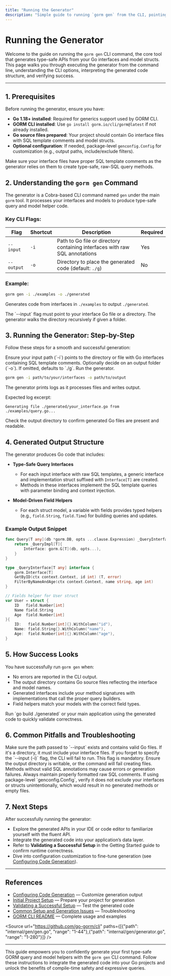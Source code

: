 ```yaml
---
title: "Running the Generator"
description: "Simple guide to running `gorm gen` from the CLI, pointing at your models and interfaces to generate type-safe APIs. Walk through CLI options, expected output structure, and what success looks like."
---
```


# Running the Generator

Welcome to the guide on running the `gorm gen` CLI command, the core tool that generates type-safe APIs from your Go interfaces and model structs. This page walks you through executing the generator from the command line, understanding the CLI options, interpreting the generated code structure, and verifying success.

---

## 1. Prerequisites

Before running the generator, ensure you have:

- **Go 1.18+ installed**: Required for generics support used by GORM CLI.
- **GORM CLI installed**: Use `go install gorm.io/cli/gorm@latest` if not already installed.
- **Go source files prepared**: Your project should contain Go interface files with SQL template comments and model structs.
- **Optional configuration**: If needed, package-level `genconfig.Config` for customization (e.g., output paths, include/exclude filters).

<Tip>
Make sure your interface files have proper SQL template comments as the generator relies on them to create type-safe, raw-SQL query methods.
</Tip>

## 2. Understanding the `gorm gen` Command

The generator is a Cobra-based CLI command named `gen` under the main `gorm` tool. It processes your interfaces and models to produce type-safe query and model helper code.

### Key CLI Flags:

| Flag       | Shortcut | Description                                    | Required |
|------------|----------|------------------------------------------------|----------|
| `--input`  | `-i`     | Path to Go file or directory containing interfaces with raw SQL annotations | Yes      |
| `--output` | `-o`     | Directory to place the generated code (default: `./g`) | No       |

### Example:

```bash
gorm gen -i ./examples -o ./generated
```
Generates code from interfaces in `./examples` to output `./generated`.

<Note>
The `--input` flag must point to your interface Go file or a directory. The generator walks the directory recursively if given a folder.
</Note>

## 3. Running the Generator: Step-by-Step

Follow these steps for a smooth and successful generation:

<Steps>
<Step title="Step 1: Prepare Your Input">
Ensure your input path (`-i`) points to the directory or file with Go interfaces containing SQL template comments.
</Step>
<Step title="Step 2: Choose Output Directory">
Optionally decide on an output folder (`-o`). If omitted, defaults to `./g`.
</Step>
<Step title="Step 3: Execute the Command">
Run the generator.

```bash
gorm gen -i path/to/your/interfaces -o path/to/output
```
</Step>
<Step title="Step 4: Monitor Output and Logs">
The generator prints logs as it processes files and writes output.

Expected log excerpt:

```
Generating file ./generated/your_interface.go from ./examples/query.go...
```
</Step>
<Step title="Step 5: Verify Generated Files">
Check the output directory to confirm generated Go files are present and readable.
</Step>
</Steps>

## 4. Generated Output Structure

The generator produces Go code that includes:

- **Type-Safe Query Interfaces**
  - For each input interface with raw SQL templates, a generic interface and implementation struct suffixed with `Interface[T]` are created.
  - Methods in these interfaces implement the SQL template queries with parameter binding and context injection.

- **Model-Driven Field Helpers**
  - For each struct model, a variable with fields provides typed helpers (e.g., `field.String`, `field.Time`) for building queries and updates.

### Example Output Snippet

```go
func Query[T any](db *gorm.DB, opts ...clause.Expression) _QueryInterface[T] {
    return _QueryImpl[T]{
        Interface: gorm.G[T](db, opts...),
    }
}

type _QueryInterface[T any] interface {
    gorm.Interface[T]
    GetByID(ctx context.Context, id int) (T, error)
    FilterByNameAndAge(ctx context.Context, name string, age int)
}

// Fields helper for User struct
var User = struct {
    ID   field.Number[int]
    Name field.String
    Age  field.Number[int]
}{
    ID:   field.Number[int]{}.WithColumn("id"),
    Name: field.String{}.WithColumn("name"),
    Age:  field.Number[int]{}.WithColumn("age"),
}
```

## 5. How Success Looks

You have successfully run `gorm gen` when:

- No errors are reported in the CLI output.
- The output directory contains Go source files reflecting the interface and model names.
- Generated interfaces include your method signatures with implementations that call the proper query builders.
- Field helpers match your models with the correct field types.

<Tip>
Run `go build ./generated` or your main application using the generated code to quickly validate correctness.
</Tip>

## 6. Common Pitfalls and Troubleshooting

<AccordionGroup title="Troubleshooting Common Issues">
<Accordion title="Input Path Errors">
Make sure the path passed to `--input` exists and contains valid Go files. If it's a directory, it must include your interface files.
</Accordion>
<Accordion title="Missing Required Flags">
If you forget to specify the `--input (-i)` flag, the CLI will fail to run. This flag is mandatory.
</Accordion>
<Accordion title="Output Directory Permissions">
Ensure the output directory is writable, or the command will fail creating files.
</Accordion>
<Accordion title="Invalid SQL Template Comments">
Methods without valid SQL annotations may cause errors or generation failures. Always maintain properly formatted raw SQL comments.
</Accordion>
<Accordion title="Config File Issues">
If using package-level `genconfig.Config`, verify it does not exclude your interfaces or structs unintentionally, which would result in no generated methods or empty files.
</Accordion>
</AccordionGroup>

## 7. Next Steps

After successfully running the generator:

- Explore the generated APIs in your IDE or code editor to familiarize yourself with the fluent API.
- Integrate the generated code into your application’s data layer.
- Refer to **Validating a Successful Setup** in the Getting Started guide to confirm runtime correctness.
- Dive into configuration customization to fine-tune generation (see [Configuring Code Generation](./configuring-generation)).

---

## References

- [Configuring Code Generation](./configuring-generation) — Customize generation output
- [Initial Project Setup](./initial-project-setup) — Prepare your project for generation
- [Validating a Successful Setup](./validating-first-run) — Test the generated code
- [Common Setup and Generation Issues](./common-issues) — Troubleshooting
- [GORM CLI README](../../../README.md) — Complete usage and examples

<Source url="https://github.com/go-gorm/cli" paths={[{"path": "internal/gen/gen.go", "range": "1-44"},{"path": "internal/gen/generator.go", "range": "1-280"}]} />

---

This guide empowers you to confidently generate your first type-safe GORM query and model helpers with the `gorm gen` CLI command. Follow these instructions to integrate the generated code into your Go projects and unlock the benefits of compile-time safety and expressive queries.
